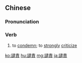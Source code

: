 {{also|谴责}}
==Chinese==
{{zh-forms|s=谴责}}

===Pronunciation===
{{zh-pron
|m=qiǎnzé
|c=hin2 zaak3
|mn=qz:khián-chit/tw,xm:khián-chek/twv,xm,zz:khiàn-chek
|cat=v
}}

===Verb===
{{zh-verb}}

# to [[condemn]]; to [[strongly]] [[criticize]]

{{zh-cat|Advanced}}

[[ko:譴責]]
[[hu:譴責]]
[[mg:譴責]]
[[ja:譴責]]
